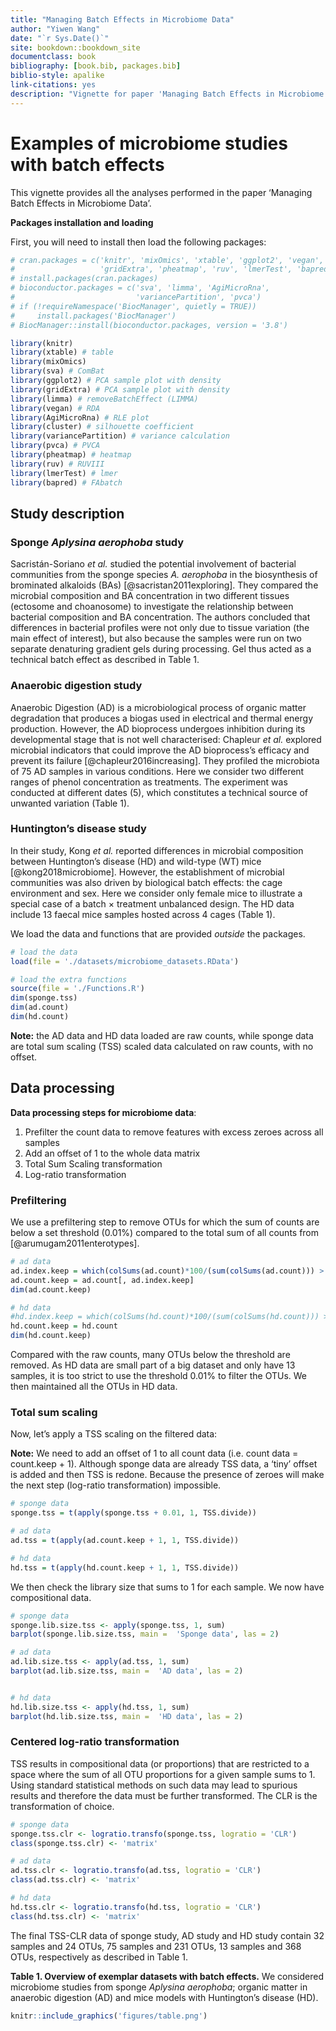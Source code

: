 ```yaml
--- 
title: "Managing Batch Effects in Microbiome Data"
author: "Yiwen Wang"
date: "`r Sys.Date()`"
site: bookdown::bookdown_site
documentclass: book
bibliography: [book.bib, packages.bib]
biblio-style: apalike
link-citations: yes
description: "Vignette for paper 'Managing Batch Effects in Microbiome Data'"
---
```


# Examples of microbiome studies with batch effects 

This vignette provides all the analyses performed in the paper 'Managing Batch Effects in Microbiome Data'.

**Packages installation and loading**

First, you will need to install then load the following packages:

```r
# cran.packages = c('knitr', 'mixOmics', 'xtable', 'ggplot2', 'vegan', 'cluster',
#                   'gridExtra', 'pheatmap', 'ruv', 'lmerTest', 'bapred')
# install.packages(cran.packages)
# bioconductor.packages = c('sva', 'limma', 'AgiMicroRna', 
#                           'variancePartition', 'pvca')
# if (!requireNamespace('BiocManager', quietly = TRUE))
#     install.packages('BiocManager')
# BiocManager::install(bioconductor.packages, version = '3.8')

library(knitr)
library(xtable) # table
library(mixOmics)
library(sva) # ComBat
library(ggplot2) # PCA sample plot with density
library(gridExtra) # PCA sample plot with density
library(limma) # removeBatchEffect (LIMMA)
library(vegan) # RDA
library(AgiMicroRna) # RLE plot
library(cluster) # silhouette coefficient
library(variancePartition) # variance calculation
library(pvca) # PVCA
library(pheatmap) # heatmap
library(ruv) # RUVIII
library(lmerTest) # lmer
library(bapred) # FAbatch
```

## Study description          

### Sponge *Aplysina aerophoba* study

Sacristán-Soriano *et al.* studied the potential involvement of bacterial communities from the sponge species *A. aerophoba* in the biosynthesis of brominated alkaloids (BAs) [@sacristan2011exploring]. They compared the microbial composition and BA concentration in two different tissues (ectosome and choanosome) to investigate the relationship between bacterial composition and BA concentration. The authors concluded that differences in bacterial profiles were not only due to tissue variation (the main effect of interest), but also because the samples were run on two separate denaturing gradient gels during processing. Gel thus acted as a technical batch effect as described in Table 1. 

### Anaerobic digestion study

Anaerobic Digestion (AD) is a microbiological process of organic matter degradation that produces a biogas used in electrical and thermal energy production. However, the AD bioprocess undergoes inhibition during its developmental stage that is not well characterised: Chapleur *et al.* explored microbial indicators that could improve the AD bioprocess's efficacy and prevent its failure [@chapleur2016increasing]. They profiled the microbiota of 75 AD samples in various conditions. Here we consider two different ranges of phenol concentration as treatments. The experiment was conducted at different dates (5), which constitutes a technical source of unwanted variation (Table 1).

### Huntington's disease study

In their study, Kong *et al.* reported differences in microbial composition between Huntington's disease (HD) and wild-type (WT) mice [@kong2018microbiome]. However, the establishment of microbial communities was also driven by biological batch effects: the cage environment and sex. Here we consider only female mice to illustrate a special case of a batch $\times$ treatment unbalanced design. The HD data include 13 faecal mice samples hosted across 4 cages (Table 1).

We load the data and functions that are provided *outside* the packages. 

```r
# load the data
load(file = './datasets/microbiome_datasets.RData')

# load the extra functions
source(file = './Functions.R')
dim(sponge.tss)
dim(ad.count)
dim(hd.count)
```

**Note:** the AD data and HD data loaded are raw counts, while sponge data are total sum scaling (TSS) scaled data calculated on raw counts, with no offset. 

## Data processing

**Data processing steps for microbiome data**:   

1. Prefilter the count data to remove features with excess zeroes across all samples        
2. Add an offset of 1 to the whole data matrix       
3. Total Sum Scaling transformation         
4. Log-ratio transformation           

### Prefiltering

We use a prefiltering step to remove OTUs for which the sum of counts are below a set threshold (0.01%) compared to the total sum of all counts from [@arumugam2011enterotypes].

```r
# ad data
ad.index.keep = which(colSums(ad.count)*100/(sum(colSums(ad.count))) > 0.01)
ad.count.keep = ad.count[, ad.index.keep]
dim(ad.count.keep)

# hd data
#hd.index.keep = which(colSums(hd.count)*100/(sum(colSums(hd.count))) > 0.001)
hd.count.keep = hd.count
dim(hd.count.keep)
```
Compared with the raw counts, many OTUs below the threshold are removed. As HD data are small part of a big dataset and only have 13 samples, it is too strict to use the threshold 0.01% to filter the OTUs. We then maintained all the OTUs in HD data.

### Total sum scaling

Now, let’s apply a TSS scaling on the filtered data:

**Note:** We need to add an offset of 1 to all count data (i.e. count data = count.keep + 1). Although sponge data are already TSS data, a 'tiny' offset is added and then TSS is redone. Because the presence of zeroes will make the next step (log-ratio transformation) impossible. 

```r
# sponge data
sponge.tss = t(apply(sponge.tss + 0.01, 1, TSS.divide))

# ad data
ad.tss = t(apply(ad.count.keep + 1, 1, TSS.divide))

# hd data
hd.tss = t(apply(hd.count.keep + 1, 1, TSS.divide))
```

We then check the library size that sums to 1 for each sample. We now have compositional data.

```r
# sponge data
sponge.lib.size.tss <- apply(sponge.tss, 1, sum)
barplot(sponge.lib.size.tss, main =  'Sponge data', las = 2)

# ad data
ad.lib.size.tss <- apply(ad.tss, 1, sum)
barplot(ad.lib.size.tss, main =  'AD data', las = 2)


# hd data
hd.lib.size.tss <- apply(hd.tss, 1, sum)
barplot(hd.lib.size.tss, main =  'HD data', las = 2)
```

### Centered log-ratio transformation

TSS results in compositional data (or proportions) that are restricted to a space where the sum of all OTU proportions for a given sample sums to 1. Using standard statistical methods on such data may lead to spurious results and therefore the data must be further transformed. The CLR is the transformation of choice.

```r
# sponge data
sponge.tss.clr <- logratio.transfo(sponge.tss, logratio = 'CLR')
class(sponge.tss.clr) <- 'matrix' 

# ad data
ad.tss.clr <- logratio.transfo(ad.tss, logratio = 'CLR')
class(ad.tss.clr) <- 'matrix' 

# hd data
hd.tss.clr <- logratio.transfo(hd.tss, logratio = 'CLR')
class(hd.tss.clr) <- 'matrix'
```

The final TSS-CLR data of sponge study, AD study and HD study contain 32 samples and 24 OTUs, 75 samples and 231 OTUs, 13 samples and 368 OTUs, respectively as described in Table 1.

**Table 1. Overview of exemplar datasets with batch effects.** We considered microbiome studies from sponge *Aplysina aerophoba*; organic matter in anaerobic
digestion (AD) and mice models with Huntington’s disease (HD).

```r
knitr::include_graphics('figures/table.png')
```

